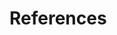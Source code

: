<!--
The bib chunk below must go last in this document according to how R Markdown renders.  More info is at http://rmarkdown.rstudio.com/authoring_bibliographies_and_citations.html
-->

<!-- \fancyhead[R]{\slshape References} -->

\backmatter



<!-- 
If you'd like to change the name of the bibliography to something else,
delete "References" and replace it.
-->

# References 

\fancyhead[LO]{\slshape References}
\fancyhead[RE]{\slshape References}


<!--
To remove the indentation of the first entry.
-->
<!-- \noindent -->

<!--
To create a hanging indent and spacing between entries.  These three lines may need to be removed for styles that don't require the hanging indent.
-->

\setlength{\parindent}{-0.0in}
\setlength{\leftskip}{0.00in}
\setlength{\parskip}{7pt}


<!--
This is just for testing with more citations for the bibliography at the end.  Add other entries into the list here if you'd like them to appear in the bibliography even if they weren't explicitly cited in the document.
-->


